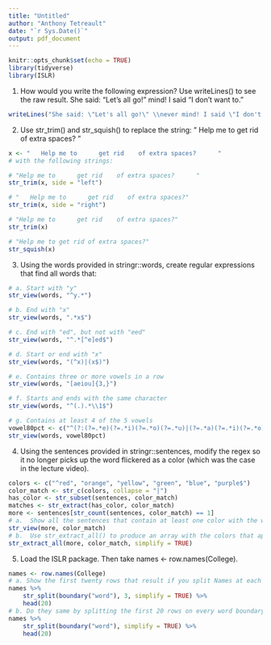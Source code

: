 ---
title: "Untitled"
author: "Anthony Tetreault"
date: "`r Sys.Date()`"
output: pdf_document
---

```{r setup, include=FALSE}
knitr::opts_chunk$set(echo = TRUE)
library(tidyverse)
library(ISLR)
```

1.  How would you write the following expression? Use writeLines() to see the raw result.
She said: "Let's all go!" \never mind! I said "I don't want to."

```{r include = FALSE}
writeLines("She said: \"Let's all go!\" \\never mind! I said \"I don't want to.\"")
```

2.  Use str_trim() and str_squish() to replace the string: 
"   Help me to      get rid    of extra spaces?      "
```{r}
x <- "   Help me to      get rid    of extra spaces?      "
# with the following strings: 

# "Help me to      get rid    of extra spaces?      "
str_trim(x, side = "left")
```


```{r}
# "   Help me to      get rid    of extra spaces?"
str_trim(x, side = "right")
```


```{r}
# "Help me to      get rid    of extra spaces?"
str_trim(x)
```


```{r}
# "Help me to get rid of extra spaces?"
str_squish(x)
```

3.  Using the words provided in stringr::words, create regular expressions that find all words that:
```{r}
# a. Start with "y"
str_view(words, "^y.*")
```

```{r}
# b. End with "x"
str_view(words, ".*x$")
```

```{r}
# c. End with "ed", but not with "eed"
str_view(words, "^.*[^e]ed$")
```

```{r}
# d. Start or end with "x"
str_view(words, "(^x)|(x$)")
```

```{r}
# e. Contains three or more vowels in a row
str_view(words, "[aeiou]{3,}")
```

```{r}
# f. Starts and ends with the same character
str_view(words, "^(.).*\\1$")
```

```{r}
# g. Contains at least 4 of the 5 vowels
vowel80pct <- c("^(?:(?=.*e)(?=.*i)(?=.*o)(?=.*u)|(?=.*a)(?=.*i)(?=.*o)(?=.*u)|(?=.*a)(?=.*e)(?=.*o)(?=.*u)|(?=.*a)(?=.*e)(?=.*i)(?=.*u)|(?=.*a)(?=.*e)(?=.*i)(?=.*o)).*$")
str_view(words, vowel80pct)

```

4.   Using the sentences provided in stringr::sentences, modify the regex so it no longer picks up the word flickered as a color (which was the case in the lecture video).
```{r}
colors <- c("^red", "orange", "yellow", "green", "blue", "purple$")
color_match <- str_c(colors, collapse = "|")
has_color <- str_subset(sentences, color_match)
matches <- str_extract(has_color, color_match)
more <- sentences[str_count(sentences, color_match) == 1]
# a.  Show all the sentences that contain at least one color with the word highlighted using str_view_all()
str_view(more, color_match)
# b.  Use str_extract_all() to produce an array with the colors that appear multiple times in a sentence.
str_extract_all(more, color_match, simplify = TRUE)

```

5.  Load the ISLR package. Then take names <- row.names(College).

```{r}
names <- row.names(College)
# a. Show the first twenty rows that result if you split Names at each space into 3 parts
names %>% 
    str_split(boundary("word"), 3, simplify = TRUE) %>% 
    head(20)
# b. Do they same by splitting the first 20 rows on every word boundary.
names %>% 
    str_split(boundary("word"), simplify = TRUE) %>% 
    head(20)
```
      
      